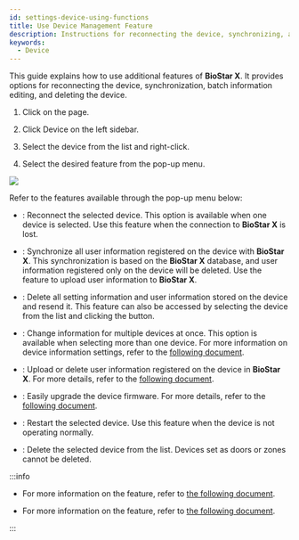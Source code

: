 ```yaml
---
id: settings-device-using-functions
title: Use Device Management Feature
description: Instructions for reconnecting the device, synchronizing, and batch editing functionality.
keywords:
  - Device
---
```


This guide explains how to use additional features of **BioStar X**. It provides options for reconnecting the device, synchronization, batch information editing, and deleting the device.

1. Click <Cmd sid='shell.header.setting' /> on the <Cmd sid='shell.header.launcher' /> page.

2. Click <Cmd>Device</Cmd> on the left sidebar.

3. Select the device from the <Cmd sid='menu.device.allDeviceGroups' product='2' /> list and right-click.

4. Select the desired feature from the pop-up menu.

<Image src='/img/biostarx-setting-device-functions.png' />

Refer to the features available through the pop-up menu below:

* <Cmd sid='button.reconnect' product='2' />: Reconnect the selected device. This option is available when one device is selected. Use this feature when the connection to **BioStar X** is lost.

* <Cmd sid='button.syncDevice' product='2' />: Synchronize all user information registered on the device with **BioStar X**. This synchronization is based on the **BioStar X** database, and user information registered only on the device will be deleted. Use the <Cmd sid='button.manageUsersInDevice' product='2' /> feature to upload user information to **BioStar X**.

* <Cmd sid='device.sync_all' product='2' />: Delete all setting information and user information stored on the device and resend it. This feature can also be accessed by selecting the device from the list and clicking the <IcMoreW /> button.

* <Cmd sid='button.batchEdit' product='2' />: Change information for multiple devices at once. This option is available when selecting more than one device. For more information on device information settings, refer to the [following document](#).

* <Cmd sid='button.manageUsersInDevice' product='2' />: Upload or delete user information registered on the device in **BioStar X**. For more details, refer to the [following document](settings-device-manage-device-users).

* <Cmd sid='button.firmwareUpgrade' product='2' />: Easily upgrade the device firmware. For more details, refer to the [following document](settings-device-upgrade-firmware).

* <Cmd sid='device.menu.reboot' product='2' />: Restart the selected device. Use this feature when the device is not operating normally.

* <Cmd sid='button.deleteDevice' product='2' />: Delete the selected device from the list. Devices set as doors or zones cannot be deleted.

:::info

* For more information on the <Cmd sid='device.menu.addWiegandDevice' product='2' /> feature, refer to [the following document](settings-adding-wiegand).

* For more information on the <Cmd sid='device.menu.searchSlaveDevice' product='2' /> feature, refer to [the following document](settings-adding-slave-device).

:::
